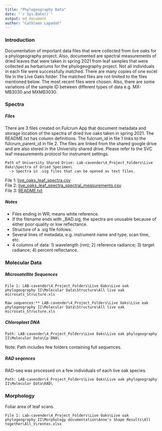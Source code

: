 ---
title: "Phylogeography Data"
date: "`r Sys.Date()`"
output: md_document
author: "Cathleen Lapadat"
---
### Introduction
Documentation of important data files that were collected from live oaks for a phylogeography project. Also, documented are spectral measurements of dried leaves that were taken in spring 2021 from leaf samples that were collected as herbariums for the phylogeography project. Not all individuals in each file were successfully matched. There are many copies of one excel file in the Live Oaks\ folder. The matched files are not limited to the files mentioned below. The most recent files were chosen. Also, there are some variations of the sample ID between different types of data e.g. MX-MB3030 and MXMB3030.

### Spectra
##### Files

There are 3 files created on Fulcrum App that document metadata and storage location of the spectra of dried live oaks taken in spring 2021. The README.txt has column definitions. The fulcrum_id in file 1 links to the fulcrum_parent_id in file 2. The files are linked from the shared google drive and are also stored in the University shared drive.  Please refer to the SVC leaf measurements protocol for instrument settings.

```
Path of University Shared Drive: Lab-cavender\4_Project_Folders\Live Oaks\Spectra of Dried Specimen\
  -> Spectra in .sig files that can be opened as text files.
```
File 1: [live_oaks_leaf_spectra.csv](https://drive.google.com/file/d/1d6OAtn-64dOzv6w7fhMUof_7VvqFjh-J/view?usp=sharing)  
File 2: [live_oaks_leaf_spectra_spectral_measurements.csv](https://drive.google.com/file/d/1XIT7dEnRDVNNQvHG5SgdcUTJHV3Syohb/view?usp=sharing)  
File 3: [README.txt](https://drive.google.com/file/d/1rZLfSgHOGfEWay7lIOdNPRKEz9CqndHa/view?usp=sharing)  

##### Notes
*  Files ending in WR, means white reference.
*  If the filename ends with _BAD.sig, the spectra are unusable because of either poor quality or low reflectance.
*  Structure of a .sig file follows:
  +  Several lines of metadata, e.g. instrument name and type, scan time, etc.
  +  4 columns of data: 1) wavelength (nm); 2) reference radiance; 3) target radiance; 4) percent reflectance.
  
### Molecular Data
##### Microsatellite Sequences
```
File 1: LAB-cavender\4_Project_Folders\Live Oaks\Live oak phylogeography II\Molecular Data\Structure\All live oak microsats_Structure.xls 

Raw sequences:** LAB-cavender\4_Project_Folders\Live Oaks\Live oak phylogeography II\Molecular Data\Structure\All live oak microsats_Structure.xls  
```
##### Chloroplast DNA
```
Path: LAB-cavender\4_Project_Folders\Live Oaks\Live oak phylogeography II\Molecular Data\Cp DNA\  
```
Note: Path includes few folders containing full sequences.  

##### RAD seqences
RAD-seq was processed on a few individuals of each live oak species.
```
Path: LAB-cavender\4_Project_Folders\Live Oaks\Live oak phylogeography II\Molecular Data\RAD\
```

### Morphology
Foliar area of leaf scans.
```
File 1: Lab-cavender\4_Project_Folders\Live Oaks\Live oak phylogeography II\Morphology documentation\Anne's Shape Results\All together\All_Virentes.xlsx  
```